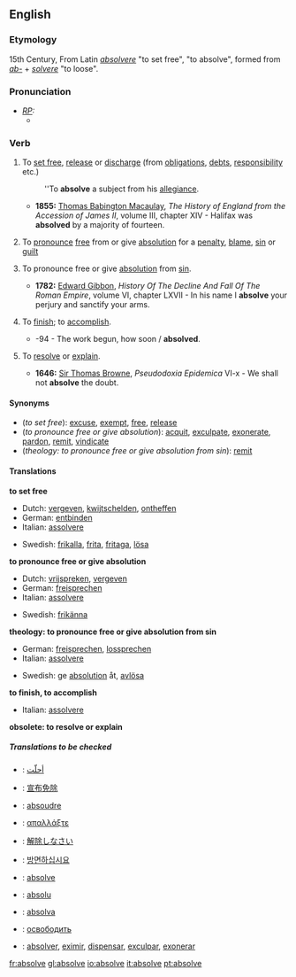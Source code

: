 ==English==

===Etymology===
15th Century, From Latin ''[[absolvere]]'' "to set free", "to absolve", formed from ''[[ab-]]'' + ''[[solvere]]'' "to loose".

===Pronunciation===
* ''[[RP]]:''
** {{IPA|/əbˈzɒlv/}}

===Verb===
{{en-infl-reg-other-e|absolv|e|}}

# {{transitive}} To [[set free]], [[release]] or [[discharge]] (from [[obligation]]s, [[debt]]s, [[responsibility]] etc.)
#: ''To '''absolve''' a subject from his [[allegiance]].
#* '''1855:''' [[w:Thomas Babington Macaulay|Thomas Babington Macaulay]], ''The History of England from the Accession of James II'', volume III, chapter XIV - Halifax was '''absolved''' by a majority of fourteen.
# {{transitive}} To [[pronounce]] [[free]] from or give [[absolution]] for a [[penalty]], [[blame]], [[sin]] or [[guilt]]
# {{transitive}} {{theology}} To pronounce free or give [[absolution]] from [[sin]].
#* '''1782:''' [[w:Edward Gibbon|Edward Gibbon]], ''History Of The Decline And Fall Of The Roman Empire'', volume VI, chapter LXVII - In his name I '''absolve''' your perjury and sanctify your arms.
# {{transitive}} {{obsolete}} To [[finish]]; to [[accomplish]].
#* {{RQ:Milton Lost 1674, 7}}-94 - The work begun, how soon / '''absolved'''.
# {{obsolete}} To [[resolve]] or [[explain]]. 
#* '''1646:''' [[w:Thomas Browne|Sir Thomas Browne]], ''Pseudodoxia Epidemica'' VI-x - We shall not '''absolve''' the doubt.

====Synonyms====
*(''to set free''): [[excuse]], [[exempt]], [[free]], [[release]]
*(''to pronounce free or give absolution''): [[acquit]], [[exculpate]], [[exonerate]], [[pardon]], [[remit]], [[vindicate]]
*(''theology: to pronounce free or give absolution from sin''): [[remit]]

====Translations====
'''to set free'''
{{top}}
* Dutch: [[vergeven]], [[kwijtschelden]], [[ontheffen]]
*German: [[entbinden]]
*Italian: [[assolvere]]
{{mid}}
*Swedish: [[frikalla]], [[frita]], [[fritaga]], [[lösa]]
{{bottom}}

'''to pronounce free or give absolution'''
{{top}}
* Dutch: [[vrijspreken]], [[vergeven]]
*German: [[freisprechen]]
*Italian: [[assolvere]]
{{mid}}
*Swedish: [[frikänna]]
{{bottom}}

'''theology: to pronounce free or give absolution from sin'''
{{top}}
*German: [[freisprechen]], [[lossprechen]]
*Italian: [[assolvere]]
{{mid}}
*Swedish: ge [[absolution]] åt, [[avlösa]]
{{bottom}}

'''to finish, to accomplish'''
{{top}}
*Italian: [[assolvere]]
{{mid}}
{{bottom}}

'''obsolete: to resolve or explain'''
{{top}}
{{mid}}
{{bottom}}

=====Translations to be checked=====
{{checktrans}}
*{{ttbc|Arabic}}: [[أحلّت]]
*{{ttbc|Chinese}}: [[宣布免除]]
*{{ttbc|French}}: [[absoudre]]
*{{ttbc|Greek}}: [[απαλλάξτε]]
*{{ttbc|Japanese}}: [[解除しなさい]]
*{{ttbc|Korean}}: [[방면하십시요]]
*{{ttbc|Norwegian}}: [[absolve]]
*{{ttbc|Novial}}: [[absolu]]
*{{ttbc|Portuguese}}: [[absolva]]
*{{ttbc|Russian}}: [[освободить]]
*{{ttbc|Spanish}}: [[absolver]], [[eximir]], [[dispensar]], [[exculpar]], [[exonerar]]

[[fr:absolve]]
[[gl:absolve]]
[[io:absolve]]
[[it:absolve]]
[[pt:absolve]]
